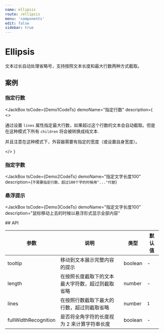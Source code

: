 ```yaml
---
name: ellipsis
route: /ellipsis
menu: 'components'
edit: false
sidebar: true
---
```






# Ellipsis

文本过长自动处理省略号，支持按照文本长度和最大行数两种方式截取。

## 案例

### 指定行数

<JackBox
  tsCode={Demo1CodeTs}
  demoName="指定行数"
  description={
    <>
      <p>通过设置 `lines` 属性指定最大行数，如果超过这个行数的文本会自动截取。但是在这种模式下所有 `children` 将会被转换成纯文本.</p>
      <p>并且注意在这种模式下，外容器需要有指定的宽度（或设置自身宽度）。</p>
    </>
  }
>
  <Demo1 />
</JackBox>

### 指定字数

<JackBox
  tsCode={Demo2CodeTs}
  demoName="指定文字长度100"
  description={`不需要指定行数，超过100个字的时候用"..."代替`}
>
  <Demo2 />
</JackBox>

### 悬浮提示

<JackBox
  tsCode={Demo3CodeTs}
  demoName="指定文字长度100"
  description="鼠标移动上去的时候以悬浮形式显示全部内容"
>
  <Demo3 />
</JackBox>
## API

| 参数                 | 说明                                             | 类型    | 默认值 |
| -------------------- | ------------------------------------------------ | ------- | ------ |
| tooltip              | 移动到文本展示完整内容的提示                     | boolean | -      |
| length               | 在按照长度截取下的文本最大字符数，超过则截取省略 | number  | -      |
| lines                | 在按照行数截取下最大的行数，超过则截取省略       | number  | `1`    |
| fullWidthRecognition | 是否将全角字符的长度视为 2 来计算字符串长度      | boolean | -      |
